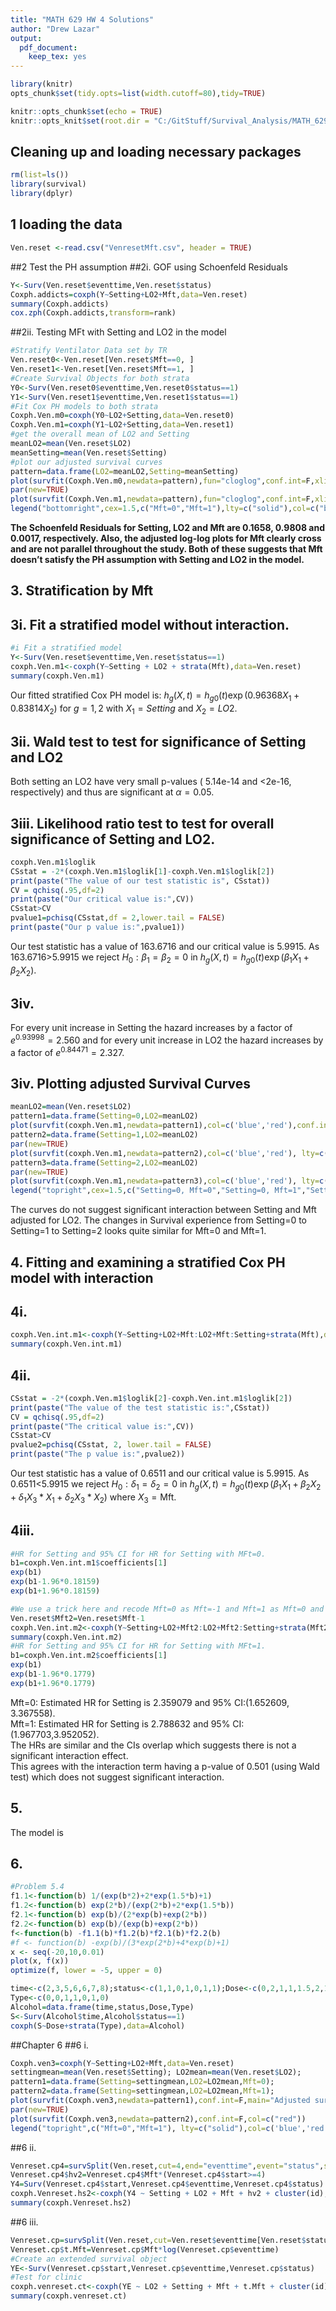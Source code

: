 ```yaml
---
title: "MATH 629 HW 4 Solutions"
author: "Drew Lazar"
output: 
  pdf_document: 
    keep_tex: yes
---
```

```r
library(knitr)
opts_chunk$set(tidy.opts=list(width.cutoff=80),tidy=TRUE)
```

```r
knitr::opts_chunk$set(echo = TRUE)
knitr::opts_knit$set(root.dir = "C:/GitStuff/Survival_Analysis/MATH_629/Data")
```

## Cleaning up and loading necessary packages 
```r
rm(list=ls())
library(survival)
library(dplyr)
```


## 1 loading the data 
```r
Ven.reset <-read.csv("VenresetMft.csv", header = TRUE)
```
##2 Test the PH assumption
##2i. GOF using Schoenfeld Residuals 
```r
Y<-Surv(Ven.reset$eventtime,Ven.reset$status)
Coxph.addicts=coxph(Y~Setting+LO2+Mft,data=Ven.reset)
summary(Coxph.addicts)
cox.zph(Coxph.addicts,transform=rank)
```
##2ii. Testing MFt with Setting and LO2 in the model 
```r
#Stratify Ventilator Data set by TR
Ven.reset0<-Ven.reset[Ven.reset$Mft==0, ]
Ven.reset1<-Ven.reset[Ven.reset$Mft==1, ]
#Create Survival Objects for both strata 
Y0<-Surv(Ven.reset0$eventtime,Ven.reset0$status==1)
Y1<-Surv(Ven.reset1$eventtime,Ven.reset1$status==1)
#Fit Cox PH models to both strata
Coxph.Ven.m0=coxph(Y0~LO2+Setting,data=Ven.reset0)
Coxph.Ven.m1=coxph(Y1~LO2+Setting,data=Ven.reset1)
#get the overall mean of LO2 and Setting 
meanLO2=mean(Ven.reset$LO2)
meanSetting=mean(Ven.reset$Setting)
#plot our adjusted survival curves 
pattern=data.frame(LO2=meanLO2,Setting=meanSetting)
plot(survfit(Coxph.Ven.m0,newdata=pattern),fun="cloglog",conf.int=F,xlim=c(1,23),ylim=c(-3.9,2.3),main="Adjusted log-log for Mft=0 vs Mft=1",col=c('blue'))
par(new=TRUE)
plot(survfit(Coxph.Ven.m1,newdata=pattern),fun="cloglog",conf.int=F,xlim=c(1,23),ylim=c(-3.9,2.3),col=c('red'))
legend("bottomright",cex=1.5,c("Mft=0","Mft=1"),lty=c("solid"),col=c("blue","red"))
```

**The Schoenfeld Residuals for Setting, LO2 and Mft are 0.1658, 0.9808 and 0.0017, respectively.  Also, the adjusted log-log plots for Mft clearly cross and are not parallel throughout the study. Both of these suggests that Mft doesn't satisfy the PH assumption with Setting and LO2 in the model. **


## 3. Stratification by Mft
## 3i. Fit a stratified model without interaction. 
```r
#i Fit a stratified model 
Y<-Surv(Ven.reset$eventtime,Ven.reset$status==1)
coxph.Ven.m1<-coxph(Y~Setting + LO2 + strata(Mft),data=Ven.reset)
summary(coxph.Ven.m1)
```
Our fitted stratified Cox PH model is: $h_g(X,t)=h_{g0}(t)\exp(0.96368X_1+0.83814X_2)$ for $g=1,2$ with $X_1=Setting$ and $X_2=LO2$.

## 3ii. Wald test to test for significance of Setting and LO2 
Both setting an LO2 have very small p-values ( 5.14e-14 and <2e-16, respectively) and thus are significant at $\alpha=0.05$.

## 3iii. Likelihood ratio test to test for overall significance of Setting and LO2. 
```r
coxph.Ven.m1$loglik
CSstat = -2*(coxph.Ven.m1$loglik[1]-coxph.Ven.m1$loglik[2])
print(paste("The value of our test statistic is", CSstat))
CV = qchisq(.95,df=2)
print(paste("Our critical value is:",CV))
CSstat>CV
pvalue1=pchisq(CSstat,df = 2,lower.tail = FALSE)
print(paste("Our p value is:",pvalue1))
```
Our test statistic has a value of 163.6716 and our critical value is 5.9915. As 163.6716>5.9915 we reject $H_0: \beta_1=\beta_2=0$ in $h_g(X,t)=h_{g0}(t)\exp(\beta_1 X_1+ \beta_2 X_2)$.

## 3iv. 
For every unit increase in Setting the hazard increases by a factor of $e^{0.93998}=2.560$ and for every unit increase in LO2 the hazard increases by a factor of $e^{0.84471}=2.327$.    

## 3iv. Plotting adjusted Survival Curves 
```r
meanLO2=mean(Ven.reset$LO2)
pattern1=data.frame(Setting=0,LO2=meanLO2)
plot(survfit(coxph.Ven.m1,newdata=pattern1),col=c('blue','red'),conf.int=F,main="Adjusted survival for Setting=0, 1 and 2, mean(LO2) from stratified Cox PH model")
pattern2=data.frame(Setting=1,LO2=meanLO2)
par(new=TRUE)
plot(survfit(coxph.Ven.m1,newdata=pattern2),col=c('blue','red'), lty=c('dashed'),conf.int=F)
pattern3=data.frame(Setting=2,LO2=meanLO2)
par(new=TRUE)
plot(survfit(coxph.Ven.m1,newdata=pattern3),col=c('blue','red'), lty=c('dotted'),conf.int=F)
legend("topright",cex=1.5,c("Setting=0, Mft=0","Setting=0, Mft=1","Setting=1, Mft=0","Setting=1,Mft=1","Setting=2, Mft=0","Setting=2, Mft=1"),lty=c("solid","solid","dashed","dashed","dotted","dotted"),col=c("blue","red"))
```
The curves do not suggest significant interaction between Setting and Mft adjusted for LO2. The changes in Survival experience from Setting=0 to Setting=1 to Setting=2 looks quite similar for Mft=0 and Mft=1. 

## 4. Fitting and examining a stratified Cox PH model with interaction 
## 4i. 
```r
coxph.Ven.int.m1<-coxph(Y~Setting+LO2+Mft:LO2+Mft:Setting+strata(Mft),data=Ven.reset)
summary(coxph.Ven.int.m1)
```
## 4ii. 
```r
CSstat = -2*(coxph.Ven.m1$loglik[2]-coxph.Ven.int.m1$loglik[2])
print(paste("The value of the test statistic is:",CSstat))
CV = qchisq(.95,df=2)
print(paste("The critical value is:",CV))
CSstat>CV
pvalue2=pchisq(CSstat, 2, lower.tail = FALSE)
print(paste("The p value is:",pvalue2))
```
Our test statistic has a value of 0.6511 and our critical value is 5.9915. As 0.6511<5.9915 we reject $H_0: \delta_1=\delta_2=0$ in $h_g(X,t)=h_{g0}(t)\exp(\beta_1 X_1+ \beta_2 X_2 + \delta_1 X_3*X_1 + \delta_2 X_3*X_2)$ where $X_3=\text{Mft}$. 

## 4iii. 
```r
#HR for Setting and 95% CI for HR for Setting with MFt=0. 
b1=coxph.Ven.int.m1$coefficients[1]
exp(b1)
exp(b1-1.96*0.18159)
exp(b1+1.96*0.18159)
```
```r
#We use a trick here and recode Mft=0 as Mft=-1 and Mft=1 as Mft=0 and refit the model.
Ven.reset$Mft2=Ven.reset$Mft-1
coxph.Ven.int.m2<-coxph(Y~Setting+LO2+Mft2:LO2+Mft2:Setting+strata(Mft2),data=Ven.reset)
summary(coxph.Ven.int.m2)
#HR for Setting and 95% CI for HR for Setting with MFt=1. 
b1=coxph.Ven.int.m2$coefficients[1]
exp(b1)
exp(b1-1.96*0.1779)
exp(b1+1.96*0.1779)
```
Mft=0: Estimated HR for Setting is 2.359079 and 95% CI:(1.652609, 3.367558). \
Mft=1: Estimated HR for Setting is 2.788632 and 95% CI: (1.967703,3.952052).  \
The HRs are similar and the CIs overlap which suggests there is not a significant interaction effect. \
This agrees with the interaction term having a p-value of 0.501 (using Wald test) which does not suggest significant interaction. 

## 5. 
The model is
\begin{align*}
h(t:X)=h_0(t)\exp(&\beta_1 X_4 +  \beta_2 X_5 + \beta_3 X_6 + \beta_4 X_4*X_1 + \beta_5 X_5*X_1 + \beta_6 X_6*X_1 \\
                  &+\beta_4 X_4*X_1 + \beta_5 X_5*X_1 + \beta_6 X_6*X_1)
\end{align*}

## 6. 
```r
#Problem 5.4
f1.1<-function(b) 1/(exp(b*2)+2*exp(1.5*b)+1)
f1.2<-function(b) exp(2*b)/(exp(2*b)+2*exp(1.5*b))
f2.1<-function(b) exp(b)/(2*exp(b)+exp(2*b))
f2.2<-function(b) exp(b)/(exp(b)+exp(2*b))
f<-function(b) -f1.1(b)*f1.2(b)*f2.1(b)*f2.2(b)
#f <- function(b) -exp(b)/(3*exp(2*b)+4*exp(b)+1)
x <- seq(-20,10,0.01)
plot(x, f(x))   
optimize(f, lower = -5, upper = 0)
```
```r
time<-c(2,3,5,6,6,7,8);status<-c(1,1,0,1,0,1,1);Dose<-c(0,2,1,1,1.5,2,1.5);
Type<-c(0,0,1,1,0,1,0)
Alcohol=data.frame(time,status,Dose,Type)
S<-Surv(Alcohol$time,Alcohol$status==1)
coxph(S~Dose+strata(Type),data=Alcohol)
```
##Chapter 6
##6 i. 
```r
Coxph.ven3=coxph(Y~Setting+LO2+Mft,data=Ven.reset)
settingmean=mean(Ven.reset$Setting); LO2mean=mean(Ven.reset$LO2); 
pattern1=data.frame(Setting=settingmean,LO2=LO2mean,Mft=0);
pattern2=data.frame(Setting=settingmean,LO2=LO2mean,Mft=1);
plot(survfit(Coxph.ven3,newdata=pattern1),conf.int=F,main="Adjusted survival for Mft=0 vs Mft=1, mean(Setting), mean(LO2)",col=c("blue"))
par(new=TRUE)
plot(survfit(Coxph.ven3,newdata=pattern2),conf.int=F,col=c("red"))
legend("topright",c("Mft=0","Mft=1"), lty=c("solid"),col=c('blue','red'))
```
##6 ii.
```r
Venreset.cp4=survSplit(Ven.reset,cut=4,end="eventtime",event="status",start="start",id="id")
Venreset.cp4$hv2=Venreset.cp4$Mft*(Venreset.cp4$start>=4)
Y4=Surv(Venreset.cp4$start,Venreset.cp4$eventtime,Venreset.cp4$status)
coxph.Venreset.hs2<-coxph(Y4 ~ Setting + LO2 + Mft + hv2 + cluster(id),data=Venreset.cp4)
summary(coxph.Venreset.hs2)
```
##6 iii. 
```r
Venreset.cp=survSplit(Ven.reset,cut=Ven.reset$eventtime[Ven.reset$status==1],end="eventtime",event="status",start="start",id="id")
Venreset.cp$t.Mft=Venreset.cp$Mft*log(Venreset.cp$eventtime)
#Create an extended survival object
YE<-Surv(Venreset.cp$start,Venreset.cp$eventtime,Venreset.cp$status)
#Test for clinic
coxph.venreset.ct<-coxph(YE ~ LO2 + Setting + Mft + t.Mft + cluster(id),data=Venreset.cp)
summary(coxph.venreset.ct)
```
